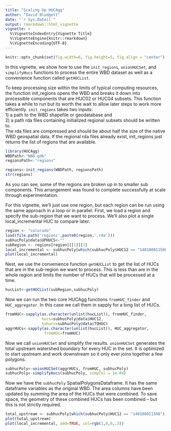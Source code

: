 ```yaml
---
title: "Scaling Up HUCAgg"
author: "David Blodgett"
date: "`r Sys.Date()`"
output: rmarkdown::html_vignette
vignette: >
  %\VignetteIndexEntry{Vignette Title}
  %\VignetteEngine{knitr::rmarkdown}
  %\VignetteEncoding{UTF-8}
---
```


```r
knitr::opts_chunk$set(fig.width=6, fig.height=5, fig.align = "center") 
```

In this vignette, we show how to use the `init_regions`, `unionHUCSet`, and `simplifyHucs` functions to process the entire WBD dataset as well as a convenience function called `getHUCList`.

To keep processing size within the limits of typical computing resources, the function init_regions opens the WBD and breaks it down into processible components that are HUC02 or HUC04 subsets. This function takes a while to run but its worth the wait to allow later steps to work more efficiently. `init_regions` takes two inputs:  
1) a path to the WBD shapefile or geodatabase and  
2) a path rda files containing initialized regional subsets should be written to.  
The rda files are compressed and should be about half the size of the native WBD geospatial data. If the regional rda files already exist, init_regions just returns the list of regions that are available.

```r
library(HUCAgg)
WBDPath<-"WBD.gdb"
regionsPath<-"regions"

regions<-init_regions(WBDPath, regionsPath)
str(regions)
```
As you can see, some of the regions are broken up in to smaller sub components. This arrangement was found to complete successfully at scale through experimentation.  

For this vignette, we'll just use one region, but each region can be run using the same approach in a loop or in parallel. First, we load a region and specify the sub-region that we want to process. We'll also plot a single local_incremental HUC to compare later.

```r
region <- "colorado"
load(file.path('regions',paste0(region,'.rda')))
subhucPoly@data$UPHUCS<-""
subRegion <- regions[region][[1]][1]
local_incremental <- subhucPoly[which(subhucPoly$HUC12 == "140100011508"), ]
plot(local_incremental)
```

Nest, we use the convenience function `getHUCList` to get the list of HUCs that are in the sub-region we want to process. This is less than are in the whole region and limits the number of HUCs that will be processed at a time.
```r
hucList<-getHUCList(subRegion,subhucPoly)
```

Now we can run the two core HUCAgg functions `fromHUC_finder` and `HUC_aggregator`. In this case we call them in sapply for a long list of HUCs.
```r
fromHUC<-sapply(as.character(unlist(hucList)), fromHUC_finder,
                hucs=subhucPoly@data$HUC12,
                tohucs=subhucPoly@data$TOHUC)
aggrHUCs<-sapply(as.character(unlist(hucList)), HUC_aggregator, 
                 fromHUC=fromHUC)
```

Now we call `unionHUCSet` and simplify the results. `unionHUCSet` generates the total upstream watershed boundary for every HUC in the set. It is optimized to start upstream and work downstream so it only ever joins together a few polygons. 
```r
subhucPoly<-unionHUCSet(aggrHUCs, fromHUC, subhucPoly)
subhucPoly<-simplifyHucs(subhucPoly, simpTol = 1e-04)
```
Now we have the `subhucPoly` SpatialPolygonsDataframe. It has the same dataframe variables as the original WBD. The area columns have been updated by summing the area of the HUCs that were combined. To save space, the geometry of these combined HUCs has been combined -- but this is not strictly required. 

```r
total_upstream <- subhucPoly[which(subhucPoly$HUC12 == "140100011508"), ]
plot(total_upstream)
plot(local_incremental, add=TRUE, col=rgb(1,0,0,.3))
```


